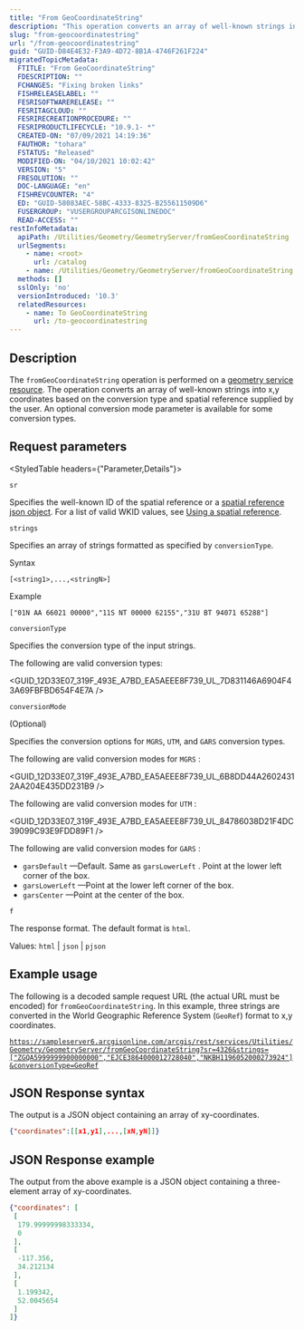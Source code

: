 ```yaml
---
title: "From GeoCoordinateString"
description: "This operation converts an array of well-known strings into x,y coordinates based on the conversion type and spatial reference supplied by the user."
slug: "from-geocoordinatestring"
url: "/from-geocoordinatestring"
guid: "GUID-D84E4E32-F3A9-4D72-8B1A-4746F261F224"
migratedTopicMetadata:
  FTITLE: "From GeoCoordinateString"
  FDESCRIPTION: ""
  FCHANGES: "Fixing broken links"
  FISHRELEASELABEL: ""
  FESRISOFTWARERELEASE: ""
  FESRITAGCLOUD: ""
  FESRIRECREATIONPROCEDURE: ""
  FESRIPRODUCTLIFECYCLE: "10.9.1- *"
  CREATED-ON: "07/09/2021 14:19:36"
  FAUTHOR: "tohara"
  FSTATUS: "Released"
  MODIFIED-ON: "04/10/2021 10:02:42"
  VERSION: "5"
  FRESOLUTION: ""
  DOC-LANGUAGE: "en"
  FISHREVCOUNTER: "4"
  ED: "GUID-58083AEC-58BC-4333-8325-B255611509D6"
  FUSERGROUP: "VUSERGROUPARCGISONLINEDOC"
  READ-ACCESS: ""
restInfoMetadata:
  apiPath: /Utilities/Geometry/GeometryServer/fromGeoCoordinateString
  urlSegments:
    - name: <root>
      url: /catalog
    - name: /Utilities/Geometry/GeometryServer/fromGeoCoordinateString
  methods: []
  sslOnly: 'no'
  versionIntroduced: '10.3'
  relatedResources:
    - name: To GeoCoordinateString
      url: /to-geocoordinatestring
---
```



## Description

The `fromGeoCoordinateString` operation is performed on a [geometry service resource](/geometry-service). The operation converts an array of well-known strings into x,y coordinates based on the conversion type and spatial reference supplied by the user. An optional conversion mode parameter is available for some conversion types.

## Request parameters

<StyledTable headers={"Parameter,Details"}>

<StyledTableRow>
<StyledTableCell cellStyle="markdown">

`sr` 

</StyledTableCell>

<StyledTableCell cellStyle="markdown">

Specifies the well-known ID of the spatial reference or a [spatial reference json object](/geometry-objects#spatial-reference). For a list of valid WKID values, see [Using a spatial reference](/using-spatial-references).

</StyledTableCell>
</StyledTableRow>

<StyledTableRow>
<StyledTableCell cellStyle="markdown">

`strings` 

</StyledTableCell>

<StyledTableCell cellStyle="markdown">

Specifies an array of strings formatted as specified by `conversionType`.

Syntax

```other
[<string1>,...,<stringN>]
```

Example

```other
["01N AA 66021 00000","11S NT 00000 62155","31U BT 94071 65288"]
```

</StyledTableCell>
</StyledTableRow>

<StyledTableRow>
<StyledTableCell cellStyle="markdown">

`conversionType` 

</StyledTableCell>

<StyledTableCell cellStyle="markdown">

Specifies the conversion type of the input strings.

The following are valid conversion types:

<GUID_12D33E07_319F_493E_A7BD_EA5AEEE8F739_UL_7D831146A6904F43A69FBFBD654F4E7A />

</StyledTableCell>
</StyledTableRow>

<StyledTableRow>
<StyledTableCell cellStyle="markdown">

`conversionMode` 

(Optional)

</StyledTableCell>

<StyledTableCell cellStyle="markdown">

Specifies the conversion options for `MGRS`, `UTM`, and `GARS` conversion types.

The following are valid conversion modes for `MGRS` :

<GUID_12D33E07_319F_493E_A7BD_EA5AEEE8F739_UL_6B8DD44A26024312AA204E435DD231B9 />

The following are valid conversion modes for `UTM` :

<GUID_12D33E07_319F_493E_A7BD_EA5AEEE8F739_UL_84786038D21F4DC39099C93E9FDD89F1 />

The following are valid conversion modes for `GARS` : 

-   `garsDefault` —Default. Same as `garsLowerLeft` . Point at the lower left corner of the box. 
-   `garsLowerLeft` —Point at the lower left corner of the box. 
-   `garsCenter` —Point at the center of the box.

</StyledTableCell>
</StyledTableRow>

<StyledTableRow>
<StyledTableCell cellStyle="markdown">

`f` 

</StyledTableCell>

<StyledTableCell cellStyle="markdown">

The response format. The default format is `html`.

Values: `html`  \| `json`  \| `pjson` 

</StyledTableCell>
</StyledTableRow>

</StyledTable>

## Example usage

The following is a decoded sample request URL (the actual URL must be encoded) for `fromGeoCoordinateString`. In this example, three strings are converted in the World Geographic Reference System (`GeoRef`) format to x,y coordinates.

[`https://sampleserver6.arcgisonline.com/arcgis/rest/services/Utilities/Geometry/GeometryServer/fromGeoCoordinateString?sr=4326&strings=["ZGQA5999999900000000","EJCE3864000012728040","NKBH1196052000273924"]&conversionType=GeoRef`](https://sampleserver6.arcgisonline.com/arcgis/rest/services/Utilities/Geometry/GeometryServer/fromGeoCoordinateString?sr=4326&strings=%5B%22ZGQA5999999900000000%22%2C%22EJCE3864000012728040%22%2C%22NKBH1196052000273924%22%5D&conversionType=GeoRef&conversionMode=mgrsDefault&f=html)

## JSON Response syntax

The output is a JSON object containing an array of xy-coordinates.

```json
{"coordinates":[[x1,y1],...,[xN,yN]]}
```

## JSON Response example

The output from the above example is a JSON object containing a three-element array of xy-coordinates.

```json
{"coordinates": [
 [
  179.99999998333334,
  0
 ],
 [
  -117.356,
  34.212134
 ],
 [
  1.199342,
  52.0045654
 ]
]}
```
